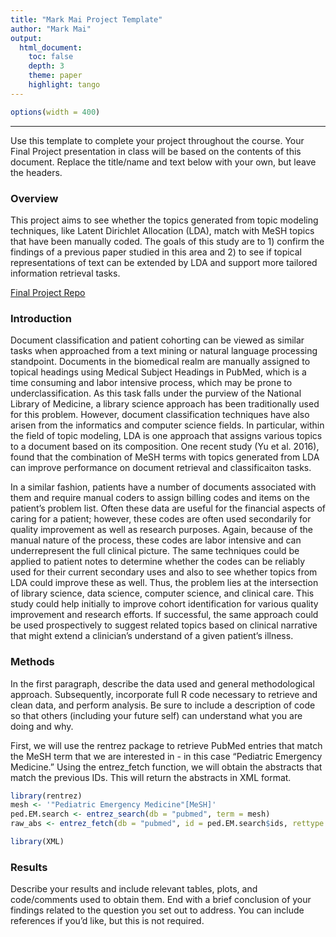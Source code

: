 ```yaml
---
title: "Mark Mai Project Template"
author: "Mark Mai"
output: 
  html_document:
    toc: false 
    depth: 3 
    theme: paper 
    highlight: tango
---
```

```r
options(width = 400)
```  
***
Use this template to complete your project throughout the course. Your Final Project presentation in class will be based on the contents of this document. Replace the title/name and text below with your own, but leave the headers.

### Overview
This project aims to see whether the topics generated from topic modeling techniques, like Latent Dirichlet Allocation (LDA), match with MeSH topics that have been manually coded.  The goals of this study are to 1) confirm the findings of a previous paper studied in this area and 2) to see if topical representations of text can be extended by LDA and support more tailored information retrieval tasks.

[Final Project Repo](https://github.com/markmaiwords/BMIN503_Final_Project)

### Introduction 
Document classification and patient cohorting can be viewed as similar tasks when approached from a text mining or natural language processing standpoint.  Documents in the biomedical realm are manually assigned to topical headings using Medical Subject Headings in PubMed, which is a time consuming and labor intensive process, which may be prone to underclassification.  As this task falls under the purview of the National Library of Medicine, a library science approach has been traditionally used for this problem.  However, document classification techniques have also arisen from the informatics and computer science fields.  In particular, within the field of topic modeling, LDA is one approach that assigns various topics to a document based on its composition.  One recent study (Yu et al. 2016), found that the combination of MeSH terms with topics generated from LDA can improve performance on document retrieval and classificaiton tasks.

In a similar fashion, patients have a number of documents associated with them and require manual coders to assign billing codes and items on the patient's problem list.  Often these data are useful for the financial aspects of caring for a patient; however, these codes are often used secondarily for quality improvement as well as research purposes.  Again, because of the manual nature of the process, these codes are labor intensive and can underrepresent the full clinical picture.  The same techniques could be applied to patient notes to determine whether the codes can be reliably used for their current secondary uses and also to see whether topics from LDA could improve these as well.  Thus, the problem lies at the intersection of library science, data science, computer science, and clinical care.  This study could help initially to improve cohort identification for various quality improvement and research efforts.  If successful, the same approach could be used prospectively to suggest related topics based on clinical narrative that might extend a clinician's understand of a given patient's illness.

### Methods
In the first paragraph, describe the data used and general methodological approach. Subsequently, incorporate full R code necessary to retrieve and clean data, and perform analysis. Be sure to include a description of code so that others (including your future self) can understand what you are doing and why. 

First, we will use the rentrez package to retrieve PubMed entries that match the MeSH term that we are interested in - in this case "Pediatric Emergency Medicine."  Using the entrez_fetch function, we will obtain the abstracts that match the previous IDs.  This will return the abstracts in XML format.
```r
library(rentrez)
mesh <- '"Pediatric Emergency Medicine"[MeSH]'
ped.EM.search <- entrez_search(db = "pubmed", term = mesh)
raw_abs <- entrez_fetch(db = "pubmed", id = ped.EM.search$ids, rettype = "abstract")

library(XML)

```


### Results
Describe your results and include relevant tables, plots, and code/comments used to obtain them. End with a brief conclusion of your findings related to the question you set out to address. You can include references if you'd like, but this is not required.
